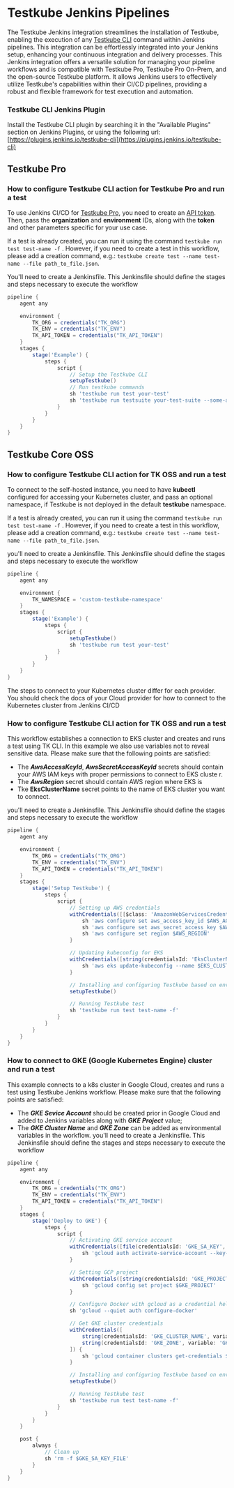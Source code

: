# Testkube Jenkins Pipelines

The Testkube Jenkins integration streamlines the installation of Testkube, enabling the execution of any [Testkube CLI](https://docs.testkube.io/cli/testkube) command within Jenkins pipelines. This integration can be effortlessly integrated into your Jenkins setup, enhancing your continuous integration and delivery processes.
This Jenkins integration offers a versatile solution for managing your pipeline workflows and is compatible with Testkube Pro, Testkube Pro On-Prem, and the open-source Testkube platform. It allows Jenkins users to effectively utilize Testkube's capabilities within their CI/CD pipelines, providing a robust and flexible framework for test execution and automation.

### Testkube CLI Jenkins Plugin

Install the Testkube CLI plugin by searching it in the "Available Plugins" section on Jenkins Plugins, or using the following url:
[https://plugins.jenkins.io/testkube-cli](https://plugins.jenkins.io/testkube-cli)

## Testkube Pro

### How to configure Testkube CLI action for Testkube Pro and run a test

To use Jenkins CI/CD for [Testkube Pro](https://app.testkube.io/), you need to create an [API token](https://docs.testkube.io/testkube-pro/articles/organization-management/#api-tokens).
Then, pass the **organization** and **environment** IDs, along with the **token** and other parameters specific for your use case.

If a test is already created, you can run it using the command `testkube run test test-name -f` . However, if you need to create a test in this workflow, please add a creation command, e.g.: `testkube create test --name test-name --file path_to_file.json`.

You'll need to create a Jenkinsfile. This Jenkinsfile should define the stages and steps necessary to execute the workflow

```groovy
pipeline {
    agent any

    environment {
        TK_ORG = credentials("TK_ORG")
        TK_ENV = credentials("TK_ENV")
        TK_API_TOKEN = credentials("TK_API_TOKEN")
    }
    stages {
        stage('Example') {
            steps {
                script {
                    // Setup the Testkube CLI
                    setupTestkube()
                    // Run testkube commands
                    sh 'testkube run test your-test'
                    sh 'testkube run testsuite your-test-suite --some-arg --other-arg'
                }
            }
        }
    }
}
```

## Testkube Core OSS

### How to configure Testkube CLI action for TK OSS and run a test

To connect to the self-hosted instance, you need to have **kubectl** configured for accessing your Kubernetes cluster, and pass an optional namespace, if Testkube is not deployed in the default **testkube** namespace.

If a test is already created, you can run it using the command `testkube run test test-name -f` . However, if you need to create a test in this workflow, please add a creation command, e.g.: `testkube create test --name test-name --file path_to_file.json`.

you'll need to create a Jenkinsfile. This Jenkinsfile should define the stages and steps necessary to execute the workflow

```groovy
pipeline {
    agent any

    environment {
        TK_NAMESPACE = 'custom-testkube-namespace'
    }
    stages {
        stage('Example') {
            steps {
                script {
                    setupTestkube()
                    sh 'testkube run test your-test'
                }
            }
        }
    }
}
```

The steps to connect to your Kubernetes cluster differ for each provider. You should check the docs of your Cloud provider for how to connect to the Kubernetes cluster from Jenkins CI/CD

### How to configure Testkube CLI action for TK OSS and run a test

This workflow establishes a connection to EKS cluster and creates and runs a test using TK CLI. In this example we also use variables not
to reveal sensitive data. Please make sure that the following points are satisfied:

- The **_AwsAccessKeyId_**, **_AwsSecretAccessKeyId_** secrets should contain your AWS IAM keys with proper permissions to connect to EKS cluste
  r.
- The **_AwsRegion_** secret should contain AWS region where EKS is
- Tke **EksClusterName** secret points to the name of EKS cluster you want to connect.

you'll need to create a Jenkinsfile. This Jenkinsfile should define the stages and steps necessary to execute the workflow

```groovy
pipeline {
    agent any

    environment {
        TK_ORG = credentials("TK_ORG")
        TK_ENV = credentials("TK_ENV")
        TK_API_TOKEN = credentials("TK_API_TOKEN")
    }
    stages {
        stage('Setup Testkube') {
            steps {
                script {
                    // Setting up AWS credentials
                    withCredentials([[$class: 'AmazonWebServicesCredentialsBinding', credentialsId: 'AwsAccessKeyId']]) {
                        sh 'aws configure set aws_access_key_id $AWS_ACCESS_KEY_ID'
                        sh 'aws configure set aws_secret_access_key $AWS_SECRET_ACCESS_KEY'
                        sh 'aws configure set region $AWS_REGION'
                    }

                    // Updating kubeconfig for EKS
                    withCredentials([string(credentialsId: 'EksClusterName', variable: 'EKS_CLUSTER_NAME')]) {
                        sh 'aws eks update-kubeconfig --name $EKS_CLUSTER_NAME --region $AWS_REGION'
                    }

                    // Installing and configuring Testkube based on env vars
                    setupTestkube()

                    // Running Testkube test
                    sh 'testkube run test test-name -f'
                }
            }
        }
    }
}
```

### How to connect to GKE (Google Kubernetes Engine) cluster and run a test

This example connects to a k8s cluster in Google Cloud, creates and runs a test using Testkube Jenkins workflow. Please make sure that the following points are satisfied:

- The **_GKE Sevice Account_** should be created prior in Google Cloud and added to Jenkins variables along with **_GKE Project_** value;
- The **_GKE Cluster Name_** and **_GKE Zone_** can be added as environmental variables in the workflow.
  you'll need to create a Jenkinsfile. This Jenkinsfile should define the stages and steps necessary to execute the workflow

```groovy
pipeline {
    agent any

    environment {
        TK_ORG = credentials("TK_ORG")
        TK_ENV = credentials("TK_ENV")
        TK_API_TOKEN = credentials("TK_API_TOKEN")
    }
    stages {
        stage('Deploy to GKE') {
            steps {
                script {
                    // Activating GKE service account
                    withCredentials([file(credentialsId: 'GKE_SA_KEY', variable: 'GKE_SA_KEY_FILE')]) {
                        sh 'gcloud auth activate-service-account --key-file=$GKE_SA_KEY_FILE'
                    }

                    // Setting GCP project
                    withCredentials([string(credentialsId: 'GKE_PROJECT', variable: 'GKE_PROJECT')]) {
                        sh 'gcloud config set project $GKE_PROJECT'
                    }

                    // Configure Docker with gcloud as a credential helper
                    sh 'gcloud --quiet auth configure-docker'

                    // Get GKE cluster credentials
                    withCredentials([
                        string(credentialsId: 'GKE_CLUSTER_NAME', variable: 'GKE_CLUSTER_NAME'),
                        string(credentialsId: 'GKE_ZONE', variable: 'GKE_ZONE')
                    ]) {
                        sh 'gcloud container clusters get-credentials $GKE_CLUSTER_NAME --zone $GKE_ZONE'
                    }

                    // Installing and configuring Testkube based on env vars
                    setupTestkube()

                    // Running Testkube test
                    sh 'testkube run test test-name -f'
                }
            }
        }
    }

    post {
        always {
            // Clean up
            sh 'rm -f $GKE_SA_KEY_FILE'
        }
    }
}
```
